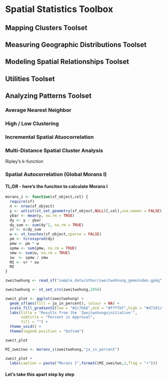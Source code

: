 # Spatial Statistics Toolbox

## Mapping Clusters Toolset

## Measuring Geographic Distributions Toolset

## Modeling Spatial Relationships Toolset

## Utilities Toolset

## Analyzing Patterns Toolset

### Average Nearest Neighbor

### High / Low Clustering

### Incremental Spatial Atuocorrelation

### Multi-Distance Spatial Cluster Analysis

Ripley's k-function

### Spatial Autocorrelation (Global Morans I)

#### TL;DR - here's the funciton to calculate Morans I
```r
morans_i <- function(sf_object,col) {
  require(sf)
  n <- nrow(sf_object)
  y <- unlist(st_set_geometry(sf_object,NULL)[,col],use.names = FALSE)
  ybar <- mean(y, na.rm = TRUE)
  dy <- y - ybar
  dy_sum <- sum(dy^2, na.rm = TRUE)
  vr <- n/dy_sum
  w <- st_touches(sf_object,sparse = FALSE)
  pm <- tcrossprod(dy)
  pmw <- pm * w
  spmw <- sum(pmw, na.rm = TRUE)
  smw <- sum(w, na.rm = TRUE)
  sw  <- spmw / smw
  MI <- vr * sw
  MI
}
```

<!--
/ todo: replcace this with arc2r/arc2r
/  assignees: KimboGilda
--> 

```r
zweitwohung <- read_sf("sample_data/other/zweitwohnung_gemeinden.gpkg")

zweitwohung <- st_set_crs(zweitwohung,2056)
```


```r
zweit_plot <- ggplot(zweitwohung) +
  geom_sf(aes(fill = ja_in_percent), colour = NA) +
  scale_fill_gradient2(low = "#2c7bb6",mid = "#ffffbf",high = "#d7191c", midpoint = 50,breaks = c(0,25,50,75,100),limits = c(0,100))+
  labs(title = "Results from the 'Zweitwohungsinitiative'",
       subtitle = "Percent in Approval",
       fill = "") +
  theme_void() +
  theme(legend.position = "bottom")

zweit_plot
```

```r
MI_zweitwo <- morans_i(zweitwohung,"ja_in_percent")

zweit_plot +
  labs(caption = paste("Morans I",formatC(MI_zweitwo,2,flag = "+")))
```


#### Let's take this apart step by step
